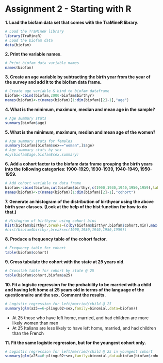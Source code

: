 Assignment 2 - Starting with R
==============================
**1. Load the biofam data set that comes with the TraMineR library.**

```r
# Load the TraMineR library
library(TraMineR)
# Load the biofam data
data(biofam)
```

**2. Print the variable names.**

```r
# Print biofam data variable names
names(biofam)
```

**3. Create an age variable by subtracting the birth year from the year of the survey and add it to the biofam data frame.**

```r
# Create age variable & bind to biofam dataframe
biofam<-cbind(biofam,2000-biofam$birthyr)
names(biofam)<-c(names(biofam)[1:dim(biofam)[2]-1],"age")
```

**4. What is the minimum, maximum, median and mean age in the sample?**

```r
# Age summary stats
summary(biofam$age)
```

**5. What is the minimum, maximum, median and mean age of the women?**

```r
# Age summary stats for females
summary(biofam[biofam$sex=="woman",]$age)
# Age summary stats by sex
#by(biofam$age,biofam$sex,summary)
```

**6. Add a cohort factor to the biofam data frame grouping the birth years into the following categories: 1900-1929, 1930-1939, 1940-1949, 1950-1959.**

```r
# Add cohort variable to data frame
biofam<-cbind(biofam,cut(biofam$birthyr,c(1900,1930,1940,1950,1959),labels=c("1900-29","1930-39","1940-49","1950-59"),right=F))
names(biofam)<-c(names(biofam)[1:dim(biofam)[2]-1],"cohort")
```


**7. Generate an histogram of the distribution of birthyear using the above birth year classes. (Look at the help of the hist function for how to do that.)**

```r
# Histogram of birthyear using cohort bins
hist(biofam$birthyr,breaks=(c(by(biofam$birthyr,biofam$cohort,min),max(biofam$birthyr))))
#hist(biofam$birthyr,breaks=c(1900,1930,1940,1950,1959))
```

**8. Produce a frequency table of the cohort factor.**

```r
# Frequency table for cohort
table(biofam$cohort)
```

**9. Cross tabulate the cohort with the state at 25 years old.**

```r
# Crosstab table for cohort by state @ 25
table(biofam$cohort,biofam$a25)
```

**10. Fit a logistic regression for the probability to be married with a child and having left home at 25 years old in terms of the language of the questionnaire and the sex.**
**Comment the results.**

```r
# Logistic regression for left/married/child @ 25
summary(glm(a25==6~plingu02+sex,family=binomial,data=biofam))
```
* At 25 those who have left home, married, and had children are more likely women than men
* At 25 Italians are less likely to have left home, married, and had children than the French

**11. Fit the same logistic regression, but for the youngest cohort only.**

```r
# Logistic regression for left/married/child @ 25 in youngest cohort
summary(glm(a25==6~plingu02+sex,family=binomial,data=biofam[biofam$cohort=="1950-59",]))
```

